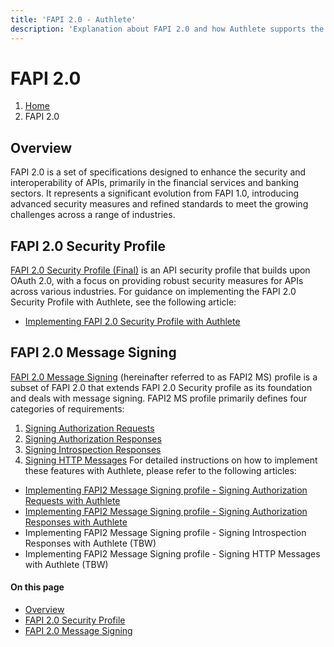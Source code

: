 ```yaml
---
title: 'FAPI 2.0 - Authlete'
description: 'Explanation about FAPI 2.0 and how Authlete supports the specification.'
---
```


# FAPI 2.0
1. [Home](http://localhost:1314/)
3. FAPI 2.0
## Overview
FAPI 2.0 is a set of specifications designed to enhance the security and interoperability of APIs, primarily in the financial services and banking sectors. It represents a significant evolution from FAPI 1.0, introducing advanced security measures and refined standards to meet the growing challenges across a range of industries.
## FAPI 2.0 Security Profile
[FAPI 2.0 Security Profile (Final)](https://openid.net/specs/fapi-security-profile-2_0-final.html) is an API security profile that builds upon OAuth 2.0, with a focus on providing robust security measures for APIs across various industries. For guidance on implementing the FAPI 2.0 Security Profile with Authlete, see the following article:
- [Implementing FAPI 2.0 Security Profile with Authlete](/fapi2/sp)
## FAPI 2.0 Message Signing
[FAPI 2.0 Message Signing](https://openid.bitbucket.io/fapi/fapi-2_0-message-signing.html) (hereinafter referred to as FAPI2 MS) profile is a subset of FAPI 2.0 that extends FAPI 2.0 Security profile as its foundation and deals with message signing. FAPI2 MS profile primarily defines four categories of requirements:
1. [Signing Authorization Requests](https://openid.bitbucket.io/fapi/fapi-2_0-message-signing.html#section-5.3)
2. [Signing Authorization Responses](https://openid.bitbucket.io/fapi/fapi-2_0-message-signing.html#section-5.4)
3. [Signing Introspection Responses](https://openid.bitbucket.io/fapi/fapi-2_0-message-signing.html#section-5.5)
4. [Signing HTTP Messages](https://openid.bitbucket.io/fapi/fapi-2_0-message-signing.html#section-5.6)
For detailed instructions on how to implement these features with Authlete, please refer to the following articles:
- [Implementing FAPI2 Message Signing profile - Signing Authorization Requests with Authlete](/fapi2/ms/authreq)
- [Implementing FAPI2 Message Signing profile - Signing Authorization Responses with Authlete](/fapi2/ms/authres)
- Implementing FAPI2 Message Signing profile - Signing Introspection Responses with Authlete (TBW)
- Implementing FAPI2 Message Signing profile - Signing HTTP Messages with Authlete (TBW)
#### On this page
- [Overview](#overview)
- [FAPI 2.0 Security Profile](#fapi-20-security-profile)
- [FAPI 2.0 Message Signing](#fapi-20-message-signing)
